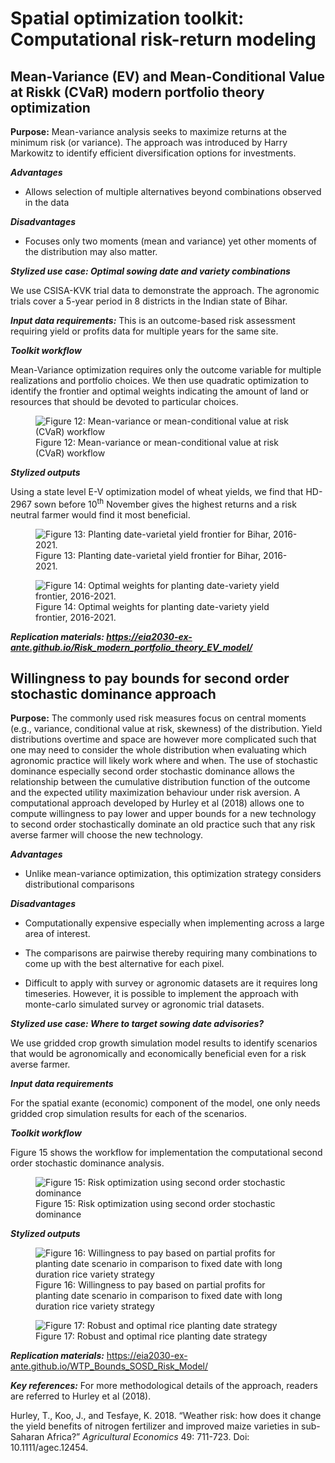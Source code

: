 # Spatial optimization toolkit: Computational risk-return modeling

## Mean-Variance (EV) and Mean-Conditional Value at Riskk (CVaR) modern portfolio theory optimization

**Purpose:** Mean-variance analysis seeks to maximize returns at the minimum risk (or variance). The approach was introduced by Harry Markowitz to identify efficient diversification options for investments.

***Advantages***

-   Allows selection of multiple alternatives beyond combinations observed in the data

***Disadvantages***

-   Focuses only two moments (mean and variance) yet other moments of the distribution may also matter.

***Stylized use case: Optimal sowing date and variety combinations***

We use CSISA-KVK trial data to demonstrate the approach. The agronomic trials cover a 5-year period in 8 districts in the Indian state of Bihar.

***Input data requirements:*** This is an outcome-based risk assessment requiring yield or profits data for multiple years for the same site.

***Toolkit workflow***

Mean-Variance optimization requires only the outcome variable for multiple realizations and portfolio choices. We then use quadratic optimization to identify the frontier and optimal weights indicating the amount of land or resources that should be devoted to particular choices.  

![Figure 12: Mean-variance or mean-conditional value at risk (CVaR) workflow](EV_CVaR_workflow.png)

***Stylized outputs***

Using a state level E-V optimization model of wheat yields, we find that HD-2967 sown before 10^th^ November gives the highest returns and a risk neutral farmer would find it most beneficial.

![Figure 13: Planting date-varietal yield frontier for Bihar, 2016-2021.](sowing_date_varietal_yield_frontier.png)

![Figure 14: Optimal weights for planting date-variety yield frontier, 2016-2021.](optimal_weights.png)

***Replication materials: <https://eia2030-ex-ante.github.io/Risk_modern_portfolio_theory_EV_model/>***

## Willingness to pay bounds for second order stochastic dominance approach

**Purpose:** The commonly used risk measures focus on central moments (e.g., variance, conditional value at risk, skewness) of the distribution. Yield distributions overtime and space are however more complicated such that one may need to consider the whole distribution when evaluating which agronomic practice will likely work where and when. The use of stochastic dominance especially second order stochastic dominance allows the relationship between the cumulative distribution function of the outcome and the expected utility maximization behaviour under risk aversion. A computational approach developed by Hurley et al (2018) allows one to compute willingness to pay lower and upper bounds for a new technology to second order stochastically dominate an old practice such that any risk averse farmer will choose the new technology.

***Advantages***

-   Unlike mean-variance optimization, this optimization strategy considers distributional comparisons

***Disadvantages***

-   Computationally expensive especially when implementing across a large area of interest.

-   The comparisons are pairwise thereby requiring many combinations to come up with the best alternative for each pixel.

-   Difficult to apply with survey or agronomic datasets are it requires long timeseries. However, it is possible to implement the approach with monte-carlo simulated survey or agronomic trial datasets.

***Stylized use case: Where to target sowing date advisories?***

We use gridded crop growth simulation model results to identify scenarios that would be agronomically and economically beneficial even for a risk averse farmer.

***Input data requirements***

For the spatial exante (economic) component of the model, one only needs gridded crop simulation results for each of the scenarios.

***Toolkit workflow***

Figure 15 shows the workflow for implementation the computational second order stochastic dominance analysis.

![Figure 15: Risk optimization using second order stochastic dominance](sosd_workflow.png)

***Stylized outputs***

![Figure 16: Willingness to pay based on partial profits for planting date scenario in comparison to fixed date with long duration rice variety strategy](/system_profit_sosd_map.png)

![Figure 17: Robust and optimal rice planting date strategy](/Optimal_rice_planting_strategy.png)

***Replication materials:*** <https://eia2030-ex-ante.github.io/WTP_Bounds_SOSD_Risk_Model/>

***Key references:*** For more methodological details of the approach, readers are referred to Hurley et al (2018).

Hurley, T., Koo, J., and Tesfaye, K. 2018. "Weather risk: how does it change the yield benefits of nitrogen fertilizer and improved maize varieties in sub-Saharan Africa?" *Agricultural Economics* 49: 711-723. Doi: 10.1111/agec.12454.
